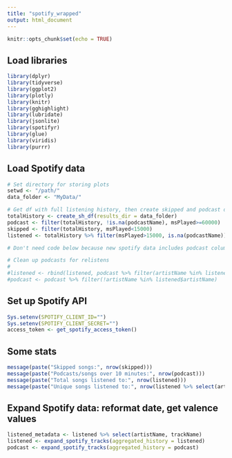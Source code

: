 ```yaml
---
title: "spotify_wrapped"
output: html_document
---
```


```r
knitr::opts_chunk$set(echo = TRUE)
```

## Load libraries

```r
library(dplyr)
library(tidyverse)
library(ggplot2)
library(plotly)
library(knitr)
library(gghighlight)
library(lubridate)
library(jsonlite)
library(spotifyr)
library(glue)
library(viridis)
library(purrr)
```

## Load Spotify data

```r
# Set directory for storing plots
setwd <- "/path/"
data_folder <- "MyData/"
```

```r
# Get df with full listening history, then create skipped and podcast dataframe
totalHistory <- create_sh_df(results_dir = data_folder)
podcast <- filter(totalHistory, !is.na(podcastName), msPlayed>=60000)
skipped <- filter(totalHistory, msPlayed<15000)
listened <- totalHistory %>% filter(msPlayed>15000, is.na(podcastName)) 

# Don't need code below because new spotify data includes podcast column

# Clean up podcasts for relistens
#
#listened <- rbind(listened, podcast %>% filter(artistName %in% listened$artistName))
#podcast <- podcast %>% filter(!artistName %in% listened$artistName)
```

## Set up Spotify API
```r
Sys.setenv(SPOTIFY_CLIENT_ID="")
Sys.setenv(SPOTIFY_CLIENT_SECRET="")
access_token <- get_spotify_access_token()
```

## Some stats
```r
message(paste("Skipped songs:", nrow(skipped)))
message(paste("Podcasts/songs over 10 minutes:", nrow(podcast)))
message(paste("Total songs listened to:", nrow(listened)))
message(paste("Unique songs listened to:", nrow(listened %>% select(artistName, trackName) %>% unique())))
```

## Expand Spotify data: reformat date, get valence values
```r
listened_metadata <- listened %>% select(artistName, trackName)
listened <- expand_spotify_tracks(aggregated_history = listened)
podcast <- expand_spotify_tracks(aggregated_history = podcast)
```

